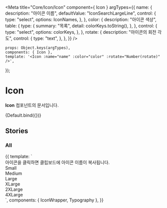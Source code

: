
<Meta
    title="Core/Icon/Icon"
    component={ Icon }
    argTypes={{
        name: {
            description: "아이콘 이름",
            defaultValue: "IconSearchLargeLine",
            control: {
                type: "select",
                options: IconNames,
            },
        },
        color: {
            description: "아이콘 색상",
            table: {
                type: {
                    summary: "목록",
                    detail: colorKeys.toString(),
                },
            },
            control: {
                type: "select",
                options: colorKeys,
            },
        },
        rotate: {
            description: "아이콘의 회전 각도",
            control: {
                type: "text",
            },
        },
    }}
/>

    props: Object.keys(argTypes),
    components: { Icon },
    template: '<Icon :name="name" :color="color" :rotate="Number(rotate)" />',
});

# Icon

**Icon** 컴포넌트의 문서입니다.

<Story name="Default" height="100px">
    {Default.bind({})}
</Story>

<ArgsTable story="Default" />

## Stories
### All
<Canvas>
    <Story name="All" height="100px">
        {{
            template: `
                <div>
                    <Typography type="body1" color="gray500">아이콘을 클릭하면 클립보드에 아이콘 이름이 복사됩니다.</Typography>
                    <!--small-->
                    <div>
                        <Typography type="body1" style="margin-bottom: 10px">Small</Typography>
                        <div style="display: flex; flex-wrap: wrap;">
                            <IconWrapper component="Icon" name="IconCheckSmallLine" />
                            <IconWrapper component="Icon" name="IconPlusSmallLine" color="black" />
                            <IconWrapper component="Icon" name="IconArrowSmallLine" />
                            <IconWrapper component="Icon" name="IconThreeDotSmallFill" />
                            <IconWrapper component="Icon" name="IconTextArrowSmallFill" />
                            <IconWrapper component="Icon" name="IconOfficialSmallFill" />
                            <IconWrapper component="Icon" name="IconExclamationSmallFill" />
                            <IconWrapper component="Icon" name="IconProfileSmallFill" />
                            <IconWrapper component="Icon" name="IconCheckSmallFill" />
                            <IconWrapper component="Icon" name="IconCloseSmallLine" />
                            <IconWrapper component="Icon" name="IconSettingSmallFill" />
                            <IconWrapper component="Icon" name="IconQuestionMarkSmallFill" />
                            <IconWrapper component="Icon" name="IconFileSmallLine" />
                            <IconWrapper component="Icon" name="IconStarSmallFill" color="gray400" />
                            <IconWrapper component="Icon" name="IconMegaphoneSmallLine" />
                            <IconWrapper component="Icon" name="IconLinkSmallLine" />
                            <IconWrapper component="Icon" name="IconSmallTextArrowLine" />
                        </div>
                    </div>
                    <!--medium-->
                    <div>
                        <Typography type="body1" style="margin-bottom: 10px">Medium</Typography>
                        <div style="display: flex; flex-wrap: wrap;">
                            <IconWrapper component="Icon" name=IconCheckMediumFill />
                            <IconWrapper component="Icon" name=IconLikeMediumLine />
                            <IconWrapper component="Icon" name=IconLikeMediumFill />
                            <IconWrapper component="Icon" name=IconCommentMediumLine />
                            <IconWrapper component="Icon" name=IconCheckMediumLine />
                            <IconWrapper component="Icon" name=IconPlusMediumLine color="black" />
                            <IconWrapper component="Icon" name=IconArrowMediumLine />
                            <IconWrapper component="Icon" name=IconTextArrowMediumLine />
                            <IconWrapper component="Icon" name=IconFileMediumLineLight />
                            <IconWrapper component="Icon" name=IconTrashMediumLineLight />
                            <IconWrapper component="Icon" name=IconDownloadMediumLineLight />
                            <IconWrapper component="Icon" name=IconThreeDotMediumFill />
                            <IconWrapper component="Icon" name=IconHourglassMediumLine />
                            <IconWrapper component="Icon" name=IconCloseMediumFill />
                            <IconWrapper component="Icon" name=IconInfoMediumFill />
                            <IconWrapper component="Icon" name=IconInfoMediumLine />
                            <IconWrapper component="Icon" name=IconExclamationMediumLine />
                            <IconWrapper component="Icon" name=IconQuestionMarkMediumLine />
                            <IconWrapper component="Icon" name=IconCloseMediumLine />
                            <IconWrapper component="Icon" name=IconCheckRoundMediumLine />
                            <IconWrapper component="Icon" name=IconFilterMediumLine />
                            <IconWrapper component="Icon" name=IconLocationMediumFill />
                            <IconWrapper component="Icon" name=IconMentoringMediumLine />
                            <IconWrapper component="Icon" name=IconResumeMediumLine />
                            <IconWrapper component="Icon" name=IconJobWikiMediumLine />
                            <IconWrapper component="Icon" name=IconAnalyticsMediumLine />
                            <IconWrapper component="Icon" name=IconInterviewMediumLine />
                            <IconWrapper component="Icon" name=IconEssayMediumLine />
                            <IconWrapper component="Icon" name=IconVodMediumLine />
                            <IconWrapper component="Icon" name=IconEduMediumLine />
                            <IconWrapper component="Icon" name=IconCouponMediumLine />
                            <IconWrapper component="Icon" name=IconQuestionMediumLine />
                            <IconWrapper component="Icon" name=IconRevertMediumLine />
                            <IconWrapper component="Icon" name=IconDownloadMediumLine />
                            <IconWrapper component="Icon" name=IconExportMediumLine />
                            <IconWrapper component="Icon" name=IconClockMediumFill />
                            <IconWrapper component="Icon" name=IconClockMediumLine />
                            <IconWrapper component="Icon" name=IconSupportMediumLine />
                            <IconWrapper component="Icon" name=IconStarMediumFill color="gray400" />
                            <IconWrapper component="Icon" name=IconMegaphoneMediumLine />
                            <IconWrapper component="Icon" name=IconMinusMediumLine />
                            <IconWrapper component="Icon" name=IconDiscountMediumLine />
                            <IconWrapper component="Icon" name="IconLinkMediumLine" />
                            <IconWrapper component="Icon" name="IconBrowseMediumLine" />
                            <IconWrapper component="Icon" name="IconVideoMediumFill" />
                            <IconWrapper component="Icon" name="IconPriceMediumLine" />
                            <IconWrapper component="Icon" name="IconProfileMediumLine" />
                        </div>
                    </div>
                    <!--large-->
                    <div>
                        <Typography type="body1" style="margin-bottom: 10px">Large</Typography>
                        <div style="display: flex; flex-wrap: wrap;">
                            <IconWrapper component="Icon" name=IconLongArrowLargeLine />
                            <IconWrapper component="Icon" name=IconProfileLargeFill />
                            <IconWrapper component="Icon" name=IconSelectedLargeLine />
                            <IconWrapper component="Icon" name=IconReplyLargeLine color="black" />
                            <IconWrapper component="Icon" name=IconSendLargeFill />
                            <IconWrapper component="Icon" name=IconPlusLargeLine color="black" />
                            <IconWrapper component="Icon" name=IconProfileLargeLine />
                            <IconWrapper component="Icon" name=IconAlarmLargeLine />
                            <IconWrapper component="Icon" name=IconSearchLargeLine />
                            <IconWrapper component="Icon" name=IconBackwardLargeLine />
                            <IconWrapper component="Icon" name=IconArrowLargeLine />
                            <IconWrapper component="Icon" name=IconTextArrowLargeLine />
                            <IconWrapper component="Icon" name=IconCloseLargeLine />
                            <IconWrapper component="Icon" name=IconExclamationLargeLine />
                            <IconWrapper component="Icon" name=IconFilterLargeLine />
                            <IconWrapper component="Icon" name=IconCheckLargeFill />
                            <IconWrapper component="Icon" name=IconSecurityLargeFill />
                            <IconWrapper component="Icon" name=IconDownloadLargeLine color="black" />
                            <IconWrapper component="Icon" name=IconCheckLargeLine />
                            <IconWrapper component="Icon" name=IconKeylineLargeLine />
                            <IconWrapper component="Icon" name=IconMentoringLargeLine />
                            <IconWrapper component="Icon" name=IconVodLargeLine />
                            <IconWrapper component="Icon" name=IconAnswerLargeLine />
                            <IconWrapper component="Icon" name=IconEduLargeLine />
                            <IconWrapper component="Icon" name=IconAnalyticsLargeLine />
                            <IconWrapper component="Icon" name=IconInterviewLargeLine />
                            <IconWrapper component="Icon" name=IconEssayLargeLine />
                            <IconWrapper component="Icon" name=IconResumeLargeLine />
                            <IconWrapper component="Icon" name=IconQuestionLargeLine />
                            <IconWrapper component="Icon" name=IconVideoLargeFill />
                            <IconWrapper component="Icon" name=IconStarLargeFill />
                            <IconWrapper component="Icon" name=IconHamburgerLargeLine />
                        </div>
                    </div>
                    <!--x-large-->
                    <div>
                        <Typography type="body1" style="margin-bottom: 10px">XLarge</Typography>
                        <div style="display: flex; flex-wrap: wrap;">
                            <IconWrapper component="Icon" name=IconProfileXLargeFill />
                            <IconWrapper component="Icon" name=IconArrowXLargeLine />
                            <IconWrapper component="Icon" name=IconCloseXLargeLine />
                            <IconWrapper component="Icon" name=IconQuestionXLargeLine />
                            <IconWrapper component="Icon" name=IconAdoptXLargeLine />
                            <IconWrapper component="Icon" name=IconCreditPlusXLargeLine color="black" />
                            <IconWrapper component="Icon" name=IconCreditMinusXLargeLine />
                            <IconWrapper component="Icon" name=IconLikeXLargeLine />
                            <IconWrapper component="Icon" name=IconCelebrateXLargeLine />
                            <IconWrapper component="Icon" name=IconAnswerXLargeLine />
                            <IconWrapper component="Icon" name=IconMegaphoneXLargeLine />
                            <IconWrapper component="Icon" name=IconCheckXLargeFill />
                            <IconWrapper component="Icon" name=IconUnCheckedXLargeFill />
                            <IconWrapper component="Icon" name=IconStarXLargeFill />
                            <IconWrapper component="Icon" name=IconProfileXLargeLine />
                            <IconWrapper component="Icon" name=IconSettingXLargeLine />
                            <IconWrapper component="Icon" name=IconSupportXLargeLine />
                        </div>
                    </div>
                    <!--2x-large-->
                    <div>
                        <Typography type="body1" style="margin-bottom: 10px">2XLarge</Typography>
                        <div style="display: flex; flex-wrap: wrap;">
                            <IconWrapper component="Icon" name=IconProfile2XLargeFill />
                            <IconWrapper component="Icon" name=IconWriting2XLargeLine />
                        </div>
                    </div>
                    <!--4x-large-->
                    <div>
                        <Typography type="body1" style="margin-bottom: 10px">4XLarge</Typography>
                        <div style="display: flex; flex-wrap: wrap;">
                            <IconWrapper component="Icon" name=IconStar4XLargeFill color="gray400" />
                        </div>
                    </div>
                </div>
            `,
             components: { IconWrapper, Typography },
        }}
    </Story>
</Canvas>
